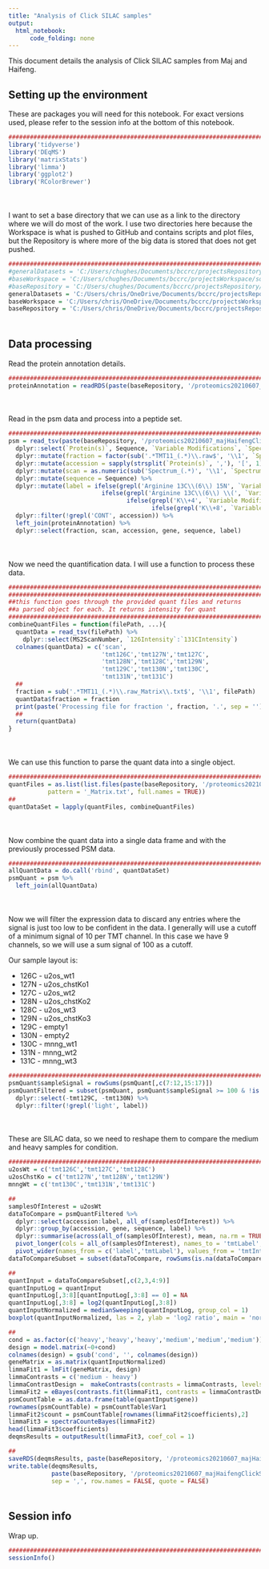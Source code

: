 ```yaml
---
title: "Analysis of Click SILAC samples"
output:
  html_notebook:
      code_folding: none
---
```


This document details the analysis of Click SILAC samples from Maj and Haifeng.

## Setting up the environment

These are packages you will need for this notebook. For exact versions used, please refer to the session info at the bottom of this notebook.

```r
##########################################################################################
library('tidyverse')
library('DEqMS')
library('matrixStats')
library('limma')
library('ggplot2')
library('RColorBrewer')
```

<div style="margin-bottom:50px;"></div>

I want to set a base directory that we can use as a link to the directory where we will do most of the work. I use two directories here because the Workspace is what is pushed to GitHub and contains scripts and plot files, but the Repository is where more of the big data is stored that does not get pushed.

```r
##########################################################################################
#generalDatasets = 'C:/Users/chughes/Documents/bccrc/projectsRepository/generalDatasets'
#baseWorkspace = 'C:/Users/chughes/Documents/bccrc/projectsWorkspace/sorensenLab/relatedToDlg2'
#baseRepository = 'C:/Users/chughes/Documents/bccrc/projectsRepository/sorensenLab/relatedToDlg2'
generalDatasets = 'C:/Users/chris/OneDrive/Documents/bccrc/projectsRepository/generalDatasets'
baseWorkspace = 'C:/Users/chris/OneDrive/Documents/bccrc/projectsWorkspace/sorensenLab/relatedToOthers'
baseRepository = 'C:/Users/chris/OneDrive/Documents/bccrc/projectsRepository/sorensenLab/relatedToOthers'
```

<div style="margin-bottom:50px;"></div>

## Data processing

Read the protein annotation details.

```r
##########################################################################################
proteinAnnotation = readRDS(paste(baseRepository, '/proteomics20210607_majHaifengClickSilacChstKo/uniprotHumanJun2021.fasta.annotated.rds', sep = ''))
```

<div style="margin-bottom:50px;"></div>

Read in the psm data and process into a peptide set.

```r
##########################################################################################
psm = read_tsv(paste(baseRepository, '/proteomics20210607_majHaifengClickSilacChstKo/20210607_majHaifengClickSilacThapsagarginChstKo_Default_PSM_Report.txt', sep = '')) %>%
  dplyr::select(`Protein(s)`, Sequence, `Variable Modifications`, `Spectrum File`, `Spectrum Title`) %>%
  dplyr::mutate(fraction = factor(sub('.*TMT11_(.*)\\.raw$', '\\1', `Spectrum File`), levels = seq(1,12,1))) %>%
  dplyr::mutate(accession = sapply(strsplit(`Protein(s)`, ','), '[', 1)) %>%
  dplyr::mutate(scan = as.numeric(sub('Spectrum_(.*)', '\\1', `Spectrum Title`))) %>%
  dplyr::mutate(sequence = Sequence) %>%
  dplyr::mutate(label = ifelse(grepl('Arginine 13C\\(6\\) 15N', `Variable Modifications`),'heavy',
                          ifelse(grepl('Arginine 13C\\(6\\) \\(', `Variable Modifications`),'medium',
                                 ifelse(grepl('K\\+4', `Variable Modifications`), 'medium', 
                                        ifelse(grepl('K\\+8', `Variable Modifications`), 'heavy', 'light'))))) %>%
  dplyr::filter(!grepl('CONT', accession)) %>%
  left_join(proteinAnnotation) %>%
  dplyr::select(fraction, scan, accession, gene, sequence, label)
```

<div style="margin-bottom:50px;"></div>

Now we need the quantification data. I will use a function to process these data.

```r
#######################################################################
#######################################################################
##this function goes through the provided quant files and returns
##a parsed object for each. It returns intensity for quant
#######################################################################
combineQuantFiles = function(filePath, ...){
  quantData = read_tsv(filePath) %>%
    dplyr::select(MS2ScanNumber, `126Intensity`:`131CIntensity`)
  colnames(quantData) = c('scan',
                          'tmt126C','tmt127N','tmt127C',
                          'tmt128N','tmt128C','tmt129N',
                          'tmt129C','tmt130N','tmt130C',
                          'tmt131N','tmt131C')
  ##
  fraction = sub('.*TMT11_(.*)\\.raw_Matrix\\.txt$', '\\1', filePath)
  quantData$fraction = fraction
  print(paste('Processing file for fraction ', fraction, '.', sep = ''))
  ##
  return(quantData)
}
```

<div style="margin-bottom:50px;"></div>

We can use this function to parse the quant data into a single object.

```r
##########################################################################################
quantFiles = as.list(list.files(paste(baseRepository, '/proteomics20210607_majHaifengClickSilacChstKo/quantFiles/', sep = ''),
           pattern = '_Matrix.txt', full.names = TRUE))
##
quantDataSet = lapply(quantFiles, combineQuantFiles)
```

<div style="margin-bottom:50px;"></div>

Now combine the quant data into a single data frame and with the previously processed PSM data.

```r
##########################################################################################
allQuantData = do.call('rbind', quantDataSet)
psmQuant = psm %>%
  left_join(allQuantData)
```

<div style="margin-bottom:50px;"></div>

Now we will filter the expression data to discard any entries where the signal is just too low to be confident in the data. I generally will use a cutoff of a minimum signal of 10 per TMT channel. In this case we have 9 channels, so we will use a sum signal of 100 as a cutoff. 

Our sample layout is:

* 126C - u2os_wt1
* 127N - u2os_chstKo1
* 127C - u2os_wt2
* 128N - u2os_chstKo2
* 128C - u2os_wt3
* 129N - u2os_chstKo3
* 129C - empty1
* 130N - empty2
* 130C - mnng_wt1
* 131N - mnng_wt2
* 131C - mnng_wt3


```r
##########################################################################################
psmQuant$sampleSignal = rowSums(psmQuant[,c(7:12,15:17)])
psmQuantFiltered = subset(psmQuant, psmQuant$sampleSignal >= 100 & !is.na(psmQuant$gene) & !grepl('-', psmQuant$gene)) %>%
  dplyr::select(-tmt129C, -tmt130N) %>%
  dplyr::filter(!grepl('light', label))
```

<div style="margin-bottom:50px;"></div>

These are SILAC data, so we need to reshape them to compare the medium and heavy samples for condition.

```r
##########################################################################################
u2osWt = c('tmt126C','tmt127C','tmt128C')
u2osChstKo = c('tmt127N','tmt128N','tmt129N')
mnngWt = c('tmt130C','tmt131N','tmt131C')

##
samplesOfInterest = u2osWt
dataToCompare = psmQuantFiltered %>%
  dplyr::select(accession:label, all_of(samplesOfInterest)) %>%
  dplyr::group_by(accession, gene, sequence, label) %>%
  dplyr::summarise(across(all_of(samplesOfInterest), mean, na.rm = TRUE)) %>%
  pivot_longer(cols = all_of(samplesOfInterest), names_to = 'tmtLabel', values_to = 'tmtIntensity') %>%
  pivot_wider(names_from = c('label','tmtLabel'), values_from = 'tmtIntensity')
dataToCompareSubset = subset(dataToCompare, rowSums(is.na(dataToCompare[,4:9])) < 1)

##
quantInput = dataToCompareSubset[,c(2,3,4:9)]
quantInputLog = quantInput
quantInputLog[,3:8][quantInputLog[,3:8] == 0] = NA
quantInputLog[,3:8] = log2(quantInputLog[,3:8])
quantInputNormalized = medianSweeping(quantInputLog, group_col = 1)
boxplot(quantInputNormalized, las = 2, ylab = 'log2 ratio', main = 'normalized TMT data')

##
cond = as.factor(c('heavy','heavy','heavy','medium','medium','medium'))
design = model.matrix(~0+cond) 
colnames(design) = gsub('cond', '', colnames(design))
geneMatrix = as.matrix(quantInputNormalized)
limmaFit1 = lmFit(geneMatrix, design)
limmaContrasts = c('medium - heavy')
limmaContrastDesign =  makeContrasts(contrasts = limmaContrasts, levels = design)
limmaFit2 = eBayes(contrasts.fit(limmaFit1, contrasts = limmaContrastDesign))
psmCountTable = as.data.frame(table(quantInput$gene))
rownames(psmCountTable) = psmCountTable$Var1
limmaFit2$count = psmCountTable[rownames(limmaFit2$coefficients),2]
limmaFit3 = spectraCounteBayes(limmaFit2)
head(limmaFit3$coefficients)
deqmsResults = outputResult(limmaFit3, coef_col = 1)

##
saveRDS(deqmsResults, paste(baseRepository, '/proteomics20210607_majHaifengClickSilacChstKo/dataset_deqms_medium-heavy_u2osWt.rds', sep = ''))
write.table(deqmsResults, 
            paste(baseRepository, '/proteomics20210607_majHaifengClickSilacChstKo/dataset_deqms_medium-heavy_u2osWt.csv', sep = ''),
            sep = ',', row.names = FALSE, quote = FALSE)
```


<div style="margin-bottom:50px;"></div>

## Session info

Wrap up.

```r
##########################################################################################
sessionInfo()
```








